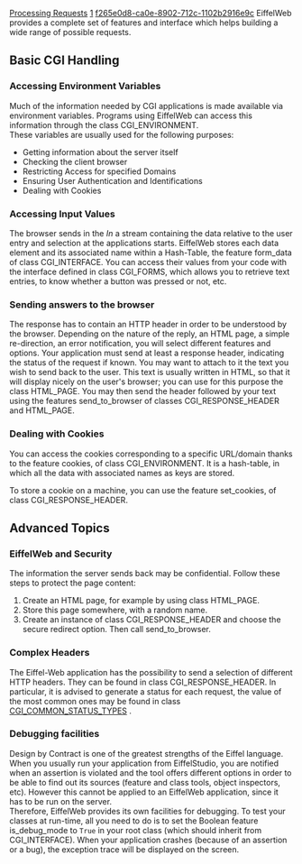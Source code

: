 [[Property:title|Processing Requests]]
[[Property:weight|1]]
[[Property:uuid|f265e0d8-ca0e-8902-712c-1102b2916e9c]]
EiffelWeb provides a complete set of features and interface which helps building a wide range of possible requests.

==Basic CGI Handling==

===Accessing Environment Variables===

Much of the information needed by CGI applications is made available via environment variables. Programs using EiffelWeb can access this information through the class CGI_ENVIRONMENT. <br/>
These variables are usually used for the following purposes: 
* Getting information about the server itself
* Checking the client browser
* Restricting Access for specified Domains
* Ensuring User Authentication and Identifications
* Dealing with Cookies

===Accessing Input Values===

The browser sends in the ''In'' a stream containing the data relative to the user entry and selection at the applications starts. EiffelWeb stores each data element and its associated name within a Hash-Table, the feature <eiffel>form_data</eiffel> of class <eiffel>CGI_INTERFACE</eiffel>. You can access their values from your code with the interface defined in class <eiffel>CGI_FORMS</eiffel>, which allows you to retrieve text entries, to know whether a button was pressed or not, etc. 

===Sending answers to the browser===

The response has to contain an HTTP header in order to be understood by the browser. Depending on the nature of the reply, an HTML page, a simple re-direction, an error notification, you will select different features and options. Your application must send at least a response header, indicating the status of the request if known. You may want to attach to it the text you wish to send back to the user. This text is usually written in HTML, so that it will display nicely on the user's browser; you can use for this purpose the class <eiffel>HTML_PAGE</eiffel>. You may then send the header followed by your text using the features <eiffel>send_to_browser</eiffel> of classes <eiffel>CGI_RESPONSE_HEADER</eiffel> and <eiffel>HTML_PAGE</eiffel>.

{{note|You may not write into a file before you have sent the answer to the browser. }}

===Dealing with Cookies===

You can access the cookies corresponding to a specific URL/domain thanks to the feature <eiffel>cookies</eiffel>, of class <eiffel>CGI_ENVIRONMENT</eiffel>. It is a hash-table, in which all the data with associated names as keys are stored.

To store a cookie on a machine, you can use the feature <eiffel>set_cookies</eiffel>, of class <eiffel>CGI_RESPONSE_HEADER</eiffel>.

==Advanced Topics==

===EiffelWeb and Security===

The information the server sends back may be confidential. Follow these steps to protect the page content:
# Create an HTML page, for example by using class HTML_PAGE.
# Store this page somewhere, with a random name.
# Create an instance of class <eiffel>CGI_RESPONSE_HEADER</eiffel> and choose the secure redirect option. Then call <eiffel>send_to_browser</eiffel>.

===Complex Headers===

The Eiffel-Web application has the possibility to send a selection of different HTTP headers. They can be found in class <eiffel>CGI_RESPONSE_HEADER</eiffel>. In particular, it is advised to generate a status for each request, the value of the most common ones may be found in class  [[ref:/libraries/web/reference/cgi_common_status_types_chart|CGI_COMMON_STATUS_TYPES]] . 

===Debugging facilities===

Design by Contract is one of the greatest strengths of the Eiffel language. When you usually run your application from EiffelStudio, you are notified when an assertion is violated and the tool offers different options in order to be able to find out its sources (feature and class tools, object inspectors, etc). However this cannot be applied to an EiffelWeb application, since it has to be run on the server. <br/>
Therefore, EiffelWeb provides its own facilities for debugging. To test your classes at run-time, all you need to do is to set the Boolean feature <eiffel>is_debug_mode</eiffel> to <code>True</code> in your root class (which should inherit from <eiffel>CGI_INTERFACE</eiffel>). When your application crashes (because of an assertion or a bug), the exception trace will be displayed on the screen. 




